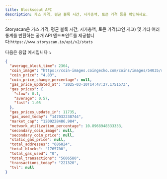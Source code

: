 ```yaml
---
title: Blockscout API
description: 가스 가격, 평균 블록 시간, 시가총액, 토큰 가격 등을 확인하세요.
---
```


Storyscan은 가스 가격, 평균 블록 시간, 시가총액, 토큰 가격(코인 게코) 및 기타 여러 통계를 반환하는 공개 API 엔드포인트를 제공합니다:`https://www.storyscan.io/api/v2/stats`

다음은 응답 예시입니다 ⤵️

```json
{
  "average_block_time": 2364,
  "coin_image": "https://coin-images.coingecko.com/coins/images/54035/small/Transparent_bg.png?1738075331",
  "coin_price": "4.83",
  "coin_price_change_percentage": null,
  "gas_price_updated_at": "2025-03-10T14:47:27.175157Z",
  "gas_prices": {
    "slow": 0.1,
    "average": 0.57,
    "fast": 1.05
  },
  "gas_prices_update_in": 11735,
  "gas_used_today": "147032238744",
  "market_cap": "1209228486.984",
  "network_utilization_percentage": 10.8968948333333,
  "secondary_coin_image": null,
  "secondary_coin_price": null,
  "static_gas_price": null,
  "total_addresses": "686024",
  "total_blocks": "1765700",
  "total_gas_used": "0",
  "total_transactions": "5606580",
  "transactions_today": "221320",
  "tvl": null
}
```
